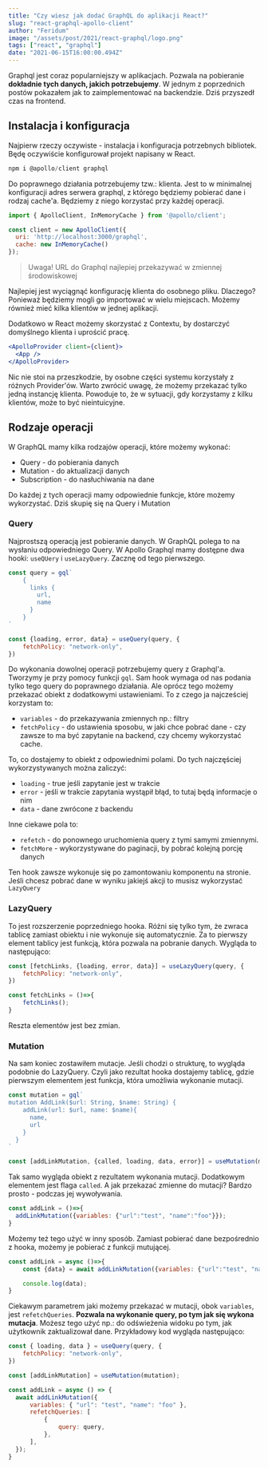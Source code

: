 ```yaml
---
title: "Czy wiesz jak dodać GraphQL do aplikacji React?"
slug: "react-graphql-apollo-client"
author: "Feridum"
image: "/assets/post/2021/react-graphql/logo.png"
tags: ["react", "graphql"]
date: "2021-06-15T16:00:00.494Z"
---
```


Graphql jest coraz popularniejszy w aplikacjach. Pozwala na pobieranie **dokładnie tych danych, jakich potrzebujemy**. W jednym z poprzednich postów pokazałem jak to zaimplementować na backendzie. Dziś przyszedł czas na frontend. 



## Instalacja i konfiguracja

Najpierw rzeczy oczywiste - instalacja i konfiguracja potrzebnych bibliotek. Będę oczywiście konfigurował projekt napisany w React.

```jsx
npm i @apollo/client graphql

```

Do poprawnego działania potrzebujemy tzw.: klienta. Jest to w minimalnej konfiguracji adres serwera graphql, z którego będziemy pobierać dane i rodzaj cache'a. Będziemy z niego korzystać przy każdej operacji. 

```jsx
import { ApolloClient, InMemoryCache } from '@apollo/client';

const client = new ApolloClient({
  uri: 'http://localhost:3000/graphql',
  cache: new InMemoryCache()
});
```

> Uwaga! URL do Graphql najlepiej przekazywać w zmiennej środowiskowej

Najlepiej jest wyciągnąć konfigurację klienta do osobnego pliku. Dlaczego? Ponieważ będziemy mogli go importować w wielu miejscach. Możemy również mieć kilka klientów w jednej aplikacji.

Dodatkowo w React możemy skorzystać z Contextu, by dostarczyć domyślnego klienta i uprościć pracę.

```jsx
<ApolloProvider client={client}>
  <App />
</ApolloProvider>
```

Nic nie stoi na przeszkodzie, by osobne części systemu korzystały z różnych Provider'ów. Warto zwrócić uwagę, że możemy przekazać tylko jedną instancję klienta. Powoduje to, że w sytuacji, gdy korzystamy z kilku klientów, może to być nieintuicyjne.

## Rodzaje operacji

W GraphQL mamy kilka rodzajów operacji, które możemy wykonać: 

- Query - do pobierania danych
- Mutation - do aktualizacji danych
- Subscription - do nasłuchiwania na dane

Do każdej z tych operacji mamy odpowiednie funkcje, które możemy wykorzystać. Dziś skupię się na Query i Mutation

### Query

Najprostszą operacją jest pobieranie danych. W GraphQL polega to na wysłaniu odpowiedniego Query. W Apollo Graphql mamy dostępne dwa hooki: `useQUery` i `useLazyQuery`. Zacznę od tego pierwszego.

```jsx
const query = gql`
	{
	  links {
	    url,
	    name
	  }
	}
`

const {loading, error, data} = useQuery(query, {
	fetchPolicy: "network-only",
})
```

Do wykonania dowolnej operacji potrzebujemy query z Graphql'a. Tworzymy je przy pomocy funkcji `gql`. Sam hook wymaga od nas podania tylko tego query do poprawnego działania. Ale oprócz tego możemy przekazać obiekt z dodatkowymi ustawieniami. To z czego ja najcześciej korzystam to: 

- `variables` - do przekazywania zmiennych np.: filtry
- `fetchPolicy` - do ustawienia sposobu, w jaki chce pobrać dane - czy zawsze to ma być zapytanie na backend, czy chcemy wykorzystać cache.

To, co dostajemy to obiekt z odpowiednimi polami. Do tych najczęściej wykorzystywanych można zaliczyć: 

- `loading` - true jeśli zapytanie jest w trakcie
- `error` - jeśli w trakcie zapytania wystąpił błąd, to tutaj będą informacje o nim
- `data` - dane zwrócone z backendu

Inne ciekawe pola to: 

- `refetch` - do ponownego uruchomienia query z tymi samymi zmiennymi.
- `fetchMore` - wykorzystywane do paginacji, by pobrać kolejną porcję danych

Ten hook zawsze wykonuje się po zamontowaniu komponentu na stronie. Jeśli chcesz pobrać dane w wyniku jakiejś akcji to musisz wykorzystać `LazyQuery`

### LazyQuery

To jest rozszerzenie poprzedniego hooka. Różni się tylko tym, że zwraca tablicę zamiast obiektu i nie wykonuje się automatycznie. Za to pierwszy element tablicy jest funkcją, która pozwala na pobranie danych. Wygląda to następująco: 

```jsx
const [fetchLinks, {loading, error, data}] = useLazyQuery(query, {
	fetchPolicy: "network-only",
})

const fetchLinks = ()=>{
	fetchLinks();
}
```

Reszta elementów jest bez zmian. 

### Mutation

Na sam koniec zostawiłem mutacje. Jeśli chodzi o strukturę, to wygląda podobnie do LazyQuery. Czyli jako rezultat hooka dostajemy tablicę, gdzie pierwszym elementem jest funkcja, która umożliwia wykonanie mutacji.

```jsx
const mutation = gql`
mutation AddLink($url: String, $name: String) {
    addLink(url: $url, name: $name){
      name,
      url
    }
  }  
`

const [addLinkMutation, {called, loading, data, error}] = useMutation(mutation);
```

Tak samo wygląda obiekt z rezultatem wykonania mutacji. Dodatkowym elementem jest flaga `called`. A jak przekazać zmienne do mutacji? Bardzo prosto - podczas jej wywoływania.

```jsx
const addLink = ()=>{
  addLinkMutation({variables: {"url":"test", "name":"foo"}});
}
```

Możemy też tego użyć w inny sposób. Zamiast pobierać dane bezpośrednio z hooka, możemy je pobierać z funkcji mutującej.

```jsx
const addLink = async ()=>{
    const {data} = await addLinkMutation({variables: {"url":"test", "name":"foo"}});

    console.log(data);
} 
```

Ciekawym parametrem jaki możemy przekazać w mutacji, obok `variables`, jest `refetchQueries`. **Pozwala na wykonanie query, po tym jak się wykona mutacja**. Możesz tego użyć np.: do odświeżenia widoku po tym, jak użytkownik zaktualizował dane. Przykładowy kod wygląda następująco: 

```jsx
const { loading, data } = useQuery(query, {
    fetchPolicy: "network-only",
})

const [addLinkMutation] = useMutation(mutation);

const addLink = async () => {
  await addLinkMutation({
      variables: { "url": "test", "name": "foo" },
      refetchQueries: [
          {
              query: query,
          },
      ],
  });
}
```